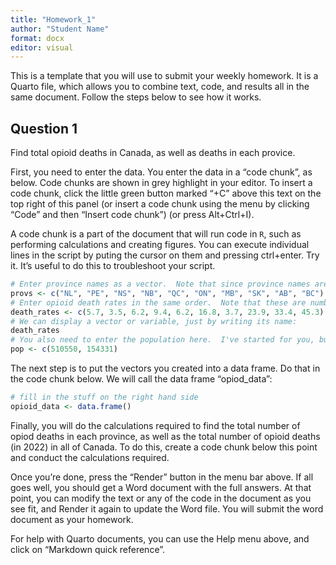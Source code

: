 ---
title: "Homework_1"
author: "Student Name"
format: docx
editor: visual
---

This is a template that you will use to submit your weekly homework. It is a Quarto file, which allows you to combine text, code, and results all in the same document. Follow the steps below to see how it works.

## Question 1

Find total opioid deaths in Canada, as well as deaths in each provice.

First, you need to enter the data. You enter the data in a "code chunk", as below. Code chunks are shown in grey highlight in your editor. To insert a code chunk, click the little green button marked "+C" above this text on the top right of this panel (or insert a code chunk using the menu by clicking "Code" and then "Insert code chunk") (or press Alt+Ctrl+I).

A code chunk is a part of the document that will run code in `R`, such as performing calculations and creating figures. You can execute individual lines in the script by puting the cursor on them and pressing ctrl+enter. Try it. It's useful to do this to troubleshoot your script.

```{r}
# Enter province names as a vector.  Note that since province names are characters (not numbers), we put quotes around them.
provs <- c("NL", "PE", "NS", "NB", "QC", "ON", "MB", "SK", "AB", "BC")
# Enter opioid death rates in the same order.  Note that these are numbers, so they don't need any quotes:
death_rates <- c(5.7, 3.5, 6.2, 9.4, 6.2, 16.8, 3.7, 23.9, 33.4, 45.3)
# We can display a vector or variable, just by writing its name:
death_rates
# You also need to enter the population here.  I've started for you, but you need to finish.
pop <- c(510550, 154331)
```

The next step is to put the vectors you created into a data frame. Do that in the code chunk below. We will call the data frame "opiod_data":

```{r}
# fill in the stuff on the right hand side
opioid_data <- data.frame()
```

Finally, you will do the calculations required to find the total number of opiod deaths in each province, as well as the total number of opioid deaths (in 2022) in all of Canada. To do this, create a code chunk below this point and conduct the calculations required.

Once you're done, press the "Render" button in the menu bar above. If all goes well, you should get a Word document with the full answers. At that point, you can modify the text or any of the code in the document as you see fit, and Render it again to update the Word file. You will submit the word document as your homework.

For help with Quarto documents, you can use the Help menu above, and click on "Markdown quick reference".
